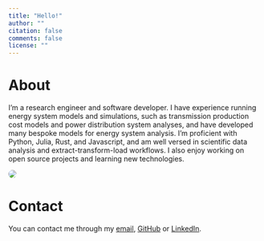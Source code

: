 ```yaml
---
title: "Hello!"
author: ""
citation: false
comments: false
license: ""
---
```


# About

::: {.grid .align-items-center .align-content-center}

::: {.g-col-12 .g-col-sm-8}

I'm a research engineer and software developer.
I have experience running energy system models and simulations, such as transmission production cost models and power distribution system analyses, and have developed many bespoke models for energy system analysis.
I'm proficient with Python, Julia, Rust, and Javascript, and am well versed in scientific data analysis and extract-transform-load workflows. I also enjoy working on open source projects and learning new technologies.

:::


::: {.g-col-12 .g-col-sm-4}

```{=html}
<div class="grid" style="--bs-columns: 1; row-gap: 0;">
  <picture>
    <img class="img-fluid" style="border-radius: 50%;" src="https://avatars.githubusercontent.com/u/1813121?v=4">
  </picture>
</div>
```

:::

:::

# Contact

You can contact me through my [email](mailto:me@kdheepak.com), [GitHub](https://github.com/kdheepak) or [LinkedIn](https://www.linkedin.com/in/dheepak-krishnamurthy/).
